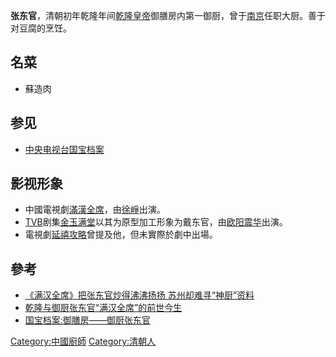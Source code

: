 {{Expand|time=2014-02-15T04:33:40+00:00}}
'''张东官'''，清朝初年乾隆年间[[乾隆皇帝|乾隆皇帝]]御膳房内第一御厨，曾于[[南京|南京]]任职大厨。善于对豆腐的烹饪。

==名菜==
*蘇造肉

==参见==
*[[中国中央电视台|中央电视台]][[国宝档案|国宝档案]]

==影视形象==
*中國電視劇[[滿漢全席_(消歧義)|滿漢全席]]，由[[徐崢|徐崢]]出演。
*[[TVB|TVB]]剧集[[金玉满堂|金玉满堂]]以其为原型加工形象为戴东官，由[[欧阳震华|欧阳震华]]出演。
*電視劇[[延禧攻略|延禧攻略]]曾提及他，但未實際於劇中出場。

== 參考==
* [https://web.archive.org/web/20160304121003/http://news.2500sz.com/news/szxw/2010/9/13/487323.shtml 《满汉全席》把张东官炒得沸沸扬扬 苏州却难寻“神厨”资料]
* [http://v.ifeng.com/documentary/history/2014001/031f2efb-05ff-41c8-99d2-8c19bf211114.shtml 乾隆与御厨张东官“满汉全席”的前世今生] {{Wayback|url=http://v.ifeng.com/documentary/history/2014001/031f2efb-05ff-41c8-99d2-8c19bf211114.shtml |date=20190520160618 }}
* [http://www.tvmao.com/tvcolumn/JjBP/guide/LDIeMGY= 国宝档案:御膳房——御厨张东官]{{Dead link|date=2018年6月 |bot=InternetArchiveBot |fix-attempted=no }}
[[Category:中國廚師|Category:中國廚師]]
[[Category:清朝人|Category:清朝人]]